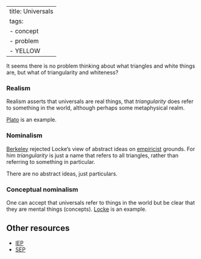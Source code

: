 
---
title: Universals
tags: 
 - concept
 - problem
 - YELLOW
---

It seems there is no problem thinking about what triangles and white things are, but what of triangularity and whiteness?

### Realism

Realism asserts that universals are real things, that *triangularity* does refer to something in the world, although perhaps some metaphysical realm.

[Plato](/docs/phil/people/Plato.html) is an example.

### Nominalism

[Berkeley](/docs/phil/people/George Berkeley.html) rejected Locke's view of abstract ideas on [empiricist](/docs/phil/Empiricism.html) grounds. For him *triangularity* is just a name that refers to all triangles, rather than referring to something in particular.

There are no abstract ideas, just particulars.

### Conceptual nominalism

One can accept that universals refer to things in the world but be clear that they are mental things (concepts). [Locke](/docs/phil/people/John Locke.html) is an example.

## Other resources 
- [IEP](https://iep.utm.edu/universa/)
- [SEP](https://plato.stanford.edu/entries/properties/)